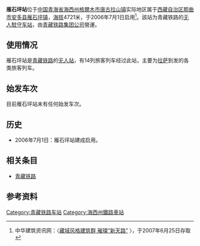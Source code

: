 '''雁石坪站'''位于[[中国|中国]][[青海省|青海省]][[海西蒙古族藏族自治州|海西州]][[格爾木市|格爾木市]][[唐古拉山镇|唐古拉山镇]]实际地区属于[[西藏自治区|西藏自治区]][[那曲市|那曲市]][[安多县|安多县]][[雁石坪镇|雁石坪镇]]，[[海拔|海拔]]4721米，于2006年7月1日启用<ref name="r1">中华建筑资讯网：〈[http://www.rpccn.com/news/33/200673162447.htm 藏域风格建筑群 璀璨“新天路”] {{webarchive|url=https://web.archive.org/web/20070930190113/http://www.rpccn.com/news/33/200673162447.htm |date=2007-09-30 }}〉，于2007年6月25日存取</ref>。該站为青藏铁路的[[无人站|无人駐守车站]]，由[[青藏铁路集团公司|青藏铁路集团公司]]營運。

==使用情况==
雁石坪站是[[青藏铁路|青藏铁路]]的[[无人站|无人站]]，有14列旅客列车经过此站，主要为[[拉萨站|拉萨]]到发的各类旅客列车。

==始发车次==
目前雁石坪站未有任何始发车次。

==历史==
*2006年7月1日：雁石坪站建成启用。

==相关条目==
*[[青藏铁路|青藏铁路]]

==参考资料==
<div class="references-2column">
<references/>
</div>

{{China-rail-stub}}
{{Railwaystation-stub}}
{{青藏铁路}}

[[Category:青藏铁路车站|Category:青藏铁路车站]]
[[Category:海西州鐵路車站|Category:海西州鐵路車站]]